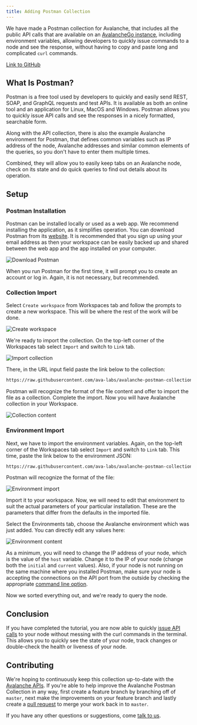 ```yaml
---
title: Adding Postman Collection
---
```


We have made a Postman collection for Avalanche, that includes all the public API calls that are available on an [AvalancheGo instance](https://github.com/ava-labs/avalanchego/releases/), including environment variables, allowing developers to quickly issue commands to a node and see the response, without having to copy and paste long and complicated `curl` commands.

[Link to GitHub](https://github.com/ava-labs/avalanche-postman-collection/)

What Is Postman?[​](#what-is-postman "Direct link to heading")
--------------------------------------------------------------

Postman is a free tool used by developers to quickly and easily send REST, SOAP, and GraphQL requests and test APIs. It is available as both an online tool and an application for Linux, MacOS and Windows. Postman allows you to quickly issue API calls and see the responses in a nicely formatted, searchable form.

Along with the API collection, there is also the example Avalanche environment for Postman, that defines common variables such as IP address of the node, Avalanche addresses and similar common elements of the queries, so you don't have to enter them multiple times.

Combined, they will allow you to easily keep tabs on an Avalanche node, check on its state and do quick queries to find out details about its operation.

Setup[​](#setup "Direct link to heading")
-----------------------------------------

### Postman Installation[​](#postman-installation "Direct link to heading")

Postman can be installed locally or used as a web app. We recommend installing the application, as it simplifies operation. You can download Postman from its [website](https://www.postman.com/downloads/). It is recommended that you sign up using your email address as then your workspace can be easily backed up and shared between the web app and the app installed on your computer.

![Download Postman](/images/postman1.png)

When you run Postman for the first time, it will prompt you to create an account or log in. Again, it is not necessary, but recommended.

### Collection Import[​](#collection-import "Direct link to heading")

Select `Create workspace` from Workspaces tab and follow the prompts to create a new workspace. This will be where the rest of the work will be done.

![Create workspace](/images/postman2.png)

We're ready to import the collection. On the top-left corner of the Workspaces tab select `Import` and switch to `Link` tab.

![Import collection](/images/postman3.png)

There, in the URL input field paste the link below to the collection:

```bash
https://raw.githubusercontent.com/ava-labs/avalanche-postman-collection/master/Avalanche.postman_collection.json
```

Postman will recognize the format of the file content and offer to import the file as a collection. Complete the import. Now you will have Avalanche collection in your Workspace.

![Collection content](/images/postman4.png)

### Environment Import[​](#environment-import "Direct link to heading")

Next, we have to import the environment variables. Again, on the top-left corner of the Workspaces tab select `Import` and switch to `Link` tab. This time, paste the link below to the environment JSON:

```bash
https://raw.githubusercontent.com/ava-labs/avalanche-postman-collection/master/Example-Avalanche-Environment.postman_environment.json
```

Postman will recognize the format of the file:

![Environment import](/images/postman5.png)

Import it to your workspace. Now, we will need to edit that environment to suit the actual parameters of your particular installation. These are the parameters that differ from the defaults in the imported file.

Select the Environments tab, choose the Avalanche environment which was just added. You can directly edit any values here:

![Environment content](/images/postman6.png)

As a minimum, you will need to change the IP address of your node, which is the value of the `host` variable. Change it to the IP of your node (change both the `initial` and `current` values). Also, if your node is not running on the same machine where you installed Postman, make sure your node is accepting the connections on the API port from the outside by checking the appropriate [command line option](/docs/nodes/configure/configs-flags#http-server).

Now we sorted everything out, and we're ready to query the node.

Conclusion[​](#conclusion "Direct link to heading")
---------------------------------------------------

If you have completed the tutorial, you are now able to quickly [issue API calls](/docs/tooling/avalanche-postman/making-api-calls) to your node without messing with the curl commands in the terminal. This allows you to quickly see the state of your node, track changes or double-check the health or liveness of your node.

Contributing[​](#contributing "Direct link to heading")
-------------------------------------------------------

We're hoping to continuously keep this collection up-to-date with the [Avalanche APIs](/api-reference/p-chain/api). If you're able to help improve the Avalanche Postman Collection in any way, first create a feature branch by branching off of `master`, next make the improvements on your feature branch and lastly create a [pull request](https://github.com/ava-labs/avalanche-docs/pulls) to merge your work back in to `master`.

If you have any other questions or suggestions, come [talk to us](https://chat.avalabs.org/).